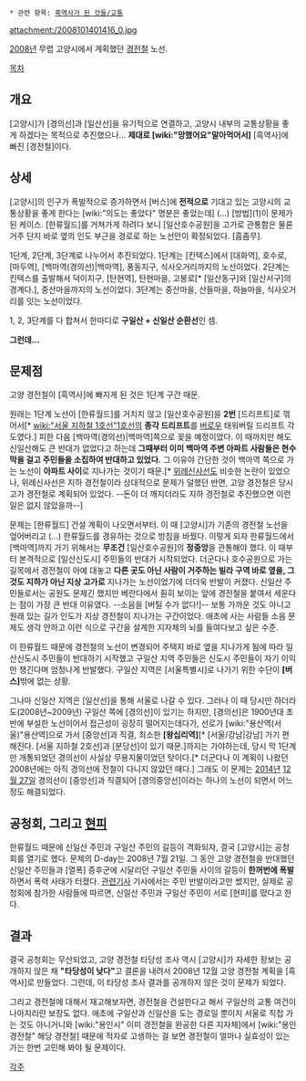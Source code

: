  * 관련 항목: [[흑역사가 된 것들/교통]]

{{{+1 高陽 輕電鐵 / Goyang LRT }}}

attachment:/2008101401416_0.jpg

[[2008년]] 무렵 고양시에서 계획했던 [[경전철]] 노선.

[[목차]]
== 개요 ==
[고양시]가 [경의선]과 [일산선]을 유기적으로 연결하고, 고양시 내부의 교통상황을 좋게 하겠다는 목적으로 추진했으나... '''제대로 [wiki:"망했어요"말아먹어서]''' [흑역사]에 빠진 [경전철]이다.

== 상세 ==
[고양시]의 인구가 폭발적으로 증가하면서 [버스]에 '''전적으로''' 기대고 있는 고양시의 교통상황을 좋게 한다는 [wiki:"의도는 좋았다" 명분은 좋았는데] (...) [방법](1)이 문제가 된 케이스. [한류월드]를 거쳐가게 하려다 보니 [일산호수공원]을 고가로 관통함은 물론 거주 단지 바로 옆의 인도 부근을 경로로 하는 노선안이 확정되었다. [흠좀무].

1단계, 2단계, 3단계로 나누어서 추진되었다. 
1단계는 [킨텍스]에서 [대화역], 호수로, [마두역], [백마역(경의선)|백마역], 풍동지구, 식사오거리까지의 노선이었다. 
2단계는 킨텍스를 출발해서 덕이지구, [탄현역], 탄현마을, 고봉로[* [일산동구]와 [일산서구]의 경계다.], 중산마을까지의 노선이었다. 
3단계는 중산마을, 산들마을, 하늘마을, 식사오거리를 잇는 노선이었다. 

1, 2, 3단계를 다 합쳐서 한마디로 '''구일산 + 신일산 순환선'''인 셈.

'''그런데...'''

== 문제점 ==
고양 경전철이 [흑역사]에 빠지게 된 것은 1단계 구간 때문. 

원래는 1단계 노선이 [한류월드]를 거치지 않고 [일산호수공원]을 '''2번''' [드리프트]로 꺾어서[* [[wiki:"서울 지하철 1호선"1호선]]의 '''종각 드리프트'''를 [[버로우]] 태워버릴 드리프트 각도였다.] 피한 다음 [백마역(경의선)|백마역]쪽으로 꽂을 예정이었다. 이 때까지만 해도 신일산해도 큰 반대가 없었다고 하는데 '''그때부터 이미 백마역 주변 아파트 사람들은 현수막을 걸고 주민들을 소집하여 반대하고 있었다.''' 그 이유야 간단한 것이 백마역 쪽으로 가는 노선이 '''아파트 사이'''로 지나가는 것이기 때문.[* [[위례신사선]]도 비슷한 논란이 있었으나, 위례신사선은 지하 경전철이라 상대적으로 문제가 덜했던 반면, 고양 경전철은 당시 고가 경전철로 계획되어 있었다. --돈이 더 깨지더라도 지하 경전철로 추진했으면 이런 일은 없지 않았을까--]

문제는 [한류월드] 건설 계획이 나오면서부터. 이 때 [고양시]가 기존의 경전철 노선을 엎어버리고 (...) 한류월드를 경유하는 것으로 방침을 바꿨다. 이렇게 되자 한류월드에서 [백마역]까지 가기 위해서는 '''무조건''' [일산호수공원]의 '''정중앙'''을 관통해야 했다. 이 때부터 본격적으로 [일산신도시] 주민들의 반대가 시작되었다. 더군다나 호수공원으로 가는 길목에서 경전철이 아예 대놓고 '''다른 곳도 아닌 사람이 거주하는 빌라 구역 바로 옆을, 그것도 지하가 아닌 지상 고가로''' 지나가는 노선이었기에 더더욱 반발이 커졌다. 신일산 주민들로서는 공원도 문제긴 했지만 베란다에서 훤히 보이는 앞에 경전철을 붙여서 세운다는 점이 가장 큰 반대 이유였다. --소음을 [버틸 수가 없다!]-- 보통 가까운 것도 아니고 원래 있는 길가 인도가 지상 경전철이 지나가는 구간이었다. 애초에 사는 사람들 소음 문제도 생각 안하고 이런 식으로 구간을 설계한 지자체의 뇌를 들여다보고 싶은 수준. 

이 한류월드 때문에 경전철의 노선이 변경되어 주택지 바로 옆을 지나가게 됨에 따라 일산신도시 주민들이 반대하기 시작했고 구일산 지역 주민들은 신도시 주민들이 자기 이익만 챙긴다며 엄청나게 반발했다. 구일산 지역은 [서울특별시]로 나가기 위한 수단이 '''[버스]'''밖에 없는 상황.

그나마 신일산 지역은 [일산선]을 통해 서울로 나갈 수 있다. 그러나 이 때 당시만 하더라도(2008년~2009년) 구일산 쪽에 [경의선]이 있기는 하지만, [경의선]은 1900년대 초반에 부설한 노선이어서 접근성이 굉장히 떨어지는데다가, 선로가 [wiki:"용산역(서울)"용산역]으로 가서 [중앙선]과 직결, 최소한 '''[왕십리역]'''[* [서울/강남|강남] 가기 편해진다. [서울 지하철 2호선]과 [분당선]이 있기 때문.]까지는 가야하는데, 당시 막 1단계만 개통되었던 경의선이 사실상 무용지물이었던 탓이다.[* 더군다나 이 계획이 나왔던 2008년에는 아직 경의선에 전철이 다니지 않았던 때다.] 그래도 이 문제는  [[2014년]] [[12월 27일]] 경의선이 [중앙선]과 직결되어 [경의중앙선]이라는 하나의 노선이 되면서 어느 정도 해결되었다.

== 공청회, 그리고 [[현피]] ==
한류월드 때문에 신일산 주민과 구일산 주민의 갈등이 격화되자, 결국 [고양시]는 공청회를 열기로 했다. 문제의 D-day는 2008년 7월 21일. 그 동안 고양 경전철을 반대했던 신일산 주민들과 [열폭] 증후군에 시달리던 구일산 주민들 사이의 갈등이 '''한꺼번에 폭발'''하면서 폭력 사태가 터졌다. [http://news.naver.com/main/read.nhn?mode=LSD&mid=sec&oid=003&aid=0002200868 관련기사] 기사에서는 주민 반발이라고만 썼지만, 실제로 공청회에 참가한 사람들에 따르면, 신일산 주민과 구일산 주민이 서로 [현피]를 떴다고 한다.

== 결과 ==
결국 공청회는 무산되었고, 고양 경전철 타당성 조사 역시 [고양시]가 자세한 정보는 공개하지 않은 채 '''"타당성이 낮다"'''고 결론을 내려서 2008년 12월 고양 경전철 계획을 [흑역사]로 만들었다. 그런데, 이 타당성 조사 결과를 공개하지 않은 것이 문제가 되었다. 

그리고 경전철에 대해서 재고해보자면, 경전철을 건설한다고 해서 구일산의 교통 여건이 나아지리란 보장도 없다. 애초에 구일산과 신일산을 도는 경로일 뿐이지 서울로 직접 가는 것도 아니거니와 [wiki:"용인시" 이미 경전철을 완공한 다른 지자체]에서 [wiki:"용인 경전철" 해당 경전철] 때문에 적자로 고생하는 걸 보면 경전철이 얼마나 실효성이 있는가는 한번 고민해 봐야 될 문제이다.



[[각주]]
